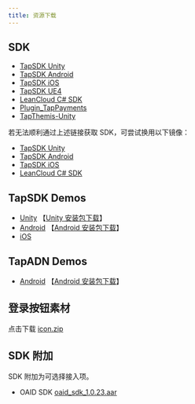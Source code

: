 ```yaml
---
title: 资源下载
---
```


## SDK

- [TapSDK Unity](https://github.com/taptap/TapSDK-Unity/releases)
- [TapSDK Android](https://github.com/taptap/TapSDK-Android/releases)
- [TapSDK iOS](https://github.com/taptap/TapSDK-iOS/releases)
- [TapSDK UE4](https://github.com/taptap/TapSDK-UE4/releases)
- [LeanCloud C# SDK](https://github.com/leancloud/csharp-sdk/releases)
- [Plugin_TapPayments](https://github.com/taptap/android_dependency_resolver/releases)
- [TapThemis-Unity](https://github.com/taptap/TapThemis-Unity/releases)

若无法顺利通过上述链接获取 SDK，可尝试换用以下镜像：

- [TapSDK Unity](https://releases.leanapp.cn/#/taptap/TapSDK-Unity/releases)
- [TapSDK Android](https://releases.leanapp.cn/#/taptap/TapSDK-Android/releases)
- [TapSDK iOS](https://releases.leanapp.cn/#/taptap/TapSDK-iOS/releases)
- [LeanCloud C# SDK](https://releases.leanapp.cn/#/leancloud/csharp-sdk/releases)

## TapSDK Demos

- [Unity](https://github.com/taptap/TapSDK-Unity-Demo/tree/master)      【[Unity 安装包下载](https://capacity-files.lcfile.com/N5vVlsEQcsSbiSFqa74GQiHVtVamwNcd/Tds_demo.apk)】
- [Android](https://github.com/taptap/TapSDK-Android-Demo)       【[Android 安装包下载](https://capacity-files.lcfile.com/xq6OUqfTKQ5s5kPJ0RkKPzlUtAVVntx1/app-release.apk)】
- [iOS](https://github.com/taptap/TapSDK-iOS)

## TapADN Demos

- [Android](https://github.com/taptap/TapADN-Demo)       【[Android 安装包下载](https://lc-buhezimj.cn-e1.lcfile.com/Ox5rta7mMqaFiNi9OBFncSqKVlRDfcdJ/TapADN_3.16.3.25.apk)】


## 登录按钮素材

点击下载 [icon.zip](https://capacity-files.lcfile.com/xLuT4Mi3gqy5K518LbRxsBo2WiwR0CHx/taptap-login-button.zip)

## SDK 附加

SDK 附加为可选择接入项。

- OAID SDK [oaid_sdk_1.0.23.aar](pathname:///files/tap-oaid-sdk-1-0-23.aar)

